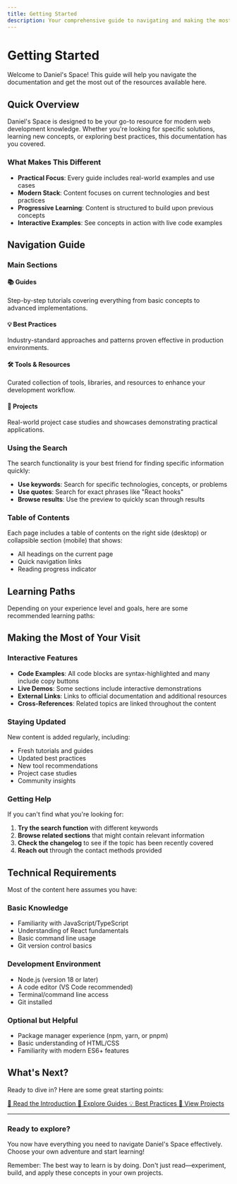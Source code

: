 ```yaml
---
title: Getting Started
description: Your comprehensive guide to navigating and making the most of Daniel's Space
---
```


# Getting Started

Welcome to Daniel's Space! This guide will help you navigate the documentation and get the most out of the resources available here.

## Quick Overview

Daniel's Space is designed to be your go-to resource for modern web development knowledge. Whether you're looking for specific solutions, learning new concepts, or exploring best practices, this documentation has you covered.

### What Makes This Different

- **Practical Focus**: Every guide includes real-world examples and use cases
- **Modern Stack**: Content focuses on current technologies and best practices
- **Progressive Learning**: Content is structured to build upon previous concepts
- **Interactive Examples**: See concepts in action with live code examples

## Navigation Guide

### Main Sections

<div className="grid md:grid-cols-2 gap-4 mt-6">
  <div className="p-4 border border-gray-200 dark:border-gray-700 rounded-lg">
    <h4 className="font-semibold text-blue-600 dark:text-blue-400 mb-2">📚 Guides</h4>
    <p className="text-sm text-gray-600 dark:text-gray-300">
      Step-by-step tutorials covering everything from basic concepts to advanced implementations.
    </p>
  </div>

  <div className="p-4 border border-gray-200 dark:border-gray-700 rounded-lg">
    <h4 className="font-semibold text-purple-600 dark:text-purple-400 mb-2">💡 Best Practices</h4>
    <p className="text-sm text-gray-600 dark:text-gray-300">
      Industry-standard approaches and patterns proven effective in production environments.
    </p>
  </div>

  <div className="p-4 border border-gray-200 dark:border-gray-700 rounded-lg">
    <h4 className="font-semibold text-green-600 dark:text-green-400 mb-2">🛠️ Tools & Resources</h4>
    <p className="text-sm text-gray-600 dark:text-gray-300">
      Curated collection of tools, libraries, and resources to enhance your development workflow.
    </p>
  </div>

  <div className="p-4 border border-gray-200 dark:border-gray-700 rounded-lg">
    <h4 className="font-semibold text-orange-600 dark:text-orange-400 mb-2">🎯 Projects</h4>
    <p className="text-sm text-gray-600 dark:text-gray-300">
      Real-world project case studies and showcases demonstrating practical applications.
    </p>
  </div>
</div>

### Using the Search

The search functionality is your best friend for finding specific information quickly:

- **Use keywords**: Search for specific technologies, concepts, or problems
- **Use quotes**: Search for exact phrases like "React hooks"
- **Browse results**: Use the preview to quickly scan through results

### Table of Contents

Each page includes a table of contents on the right side (desktop) or collapsible section (mobile) that shows:
- All headings on the current page
- Quick navigation links
- Reading progress indicator

## Learning Paths

Depending on your experience level and goals, here are some recommended learning paths:

## Making the Most of Your Visit

### Interactive Features

- **Code Examples**: All code blocks are syntax-highlighted and many include copy buttons
- **Live Demos**: Some sections include interactive demonstrations
- **External Links**: Links to official documentation and additional resources
- **Cross-References**: Related topics are linked throughout the content

### Staying Updated

New content is added regularly, including:
- Fresh tutorials and guides
- Updated best practices
- New tool recommendations
- Project case studies
- Community insights

### Getting Help

If you can't find what you're looking for:

1. **Try the search function** with different keywords
2. **Browse related sections** that might contain relevant information
3. **Check the changelog** to see if the topic has been recently covered
4. **Reach out** through the contact methods provided

## Technical Requirements

Most of the content here assumes you have:

### Basic Knowledge
- Familiarity with JavaScript/TypeScript
- Understanding of React fundamentals
- Basic command line usage
- Git version control basics

### Development Environment
- Node.js (version 18 or later)
- A code editor (VS Code recommended)
- Terminal/command line access
- Git installed

### Optional but Helpful
- Package manager experience (npm, yarn, or pnpm)
- Basic understanding of HTML/CSS
- Familiarity with modern ES6+ features

## What's Next?

Ready to dive in? Here are some great starting points:

<div className="flex flex-wrap gap-3 mt-6">
  <a href="/docs/introduction" className="px-4 py-2 bg-blue-100 dark:bg-blue-900 text-blue-800 dark:text-blue-200 rounded-lg hover:bg-blue-200 dark:hover:bg-blue-800 transition-colors text-sm font-medium">
    📖 Read the Introduction
  </a>
  <a href="/docs/guides" className="px-4 py-2 bg-green-100 dark:bg-green-900 text-green-800 dark:text-green-200 rounded-lg hover:bg-green-200 dark:hover:bg-green-800 transition-colors text-sm font-medium">
    🚀 Explore Guides
  </a>
  <a href="/docs/best-practices" className="px-4 py-2 bg-purple-100 dark:bg-purple-900 text-purple-800 dark:text-purple-200 rounded-lg hover:bg-purple-200 dark:hover:bg-purple-800 transition-colors text-sm font-medium">
    💡 Best Practices
  </a>
  <a href="/projects" className="px-4 py-2 bg-orange-100 dark:bg-orange-900 text-orange-800 dark:text-orange-200 rounded-lg hover:bg-orange-200 dark:hover:bg-orange-800 transition-colors text-sm font-medium">
    🎯 View Projects
  </a>
</div>

---

<div className="mt-12 p-6 bg-gray-50 dark:bg-gray-900 rounded-lg border border-gray-200 dark:border-gray-700">
  <h3 className="text-lg font-semibold mb-3">Ready to explore?</h3>
  <p className="text-gray-600 dark:text-gray-300 mb-4">
    You now have everything you need to navigate Daniel's Space effectively. Choose your own adventure and start learning!
  </p>
  <p className="text-sm text-gray-500 dark:text-gray-400">
    Remember: The best way to learn is by doing. Don't just read—experiment, build, and apply these concepts in your own projects.
  </p>
</div>
